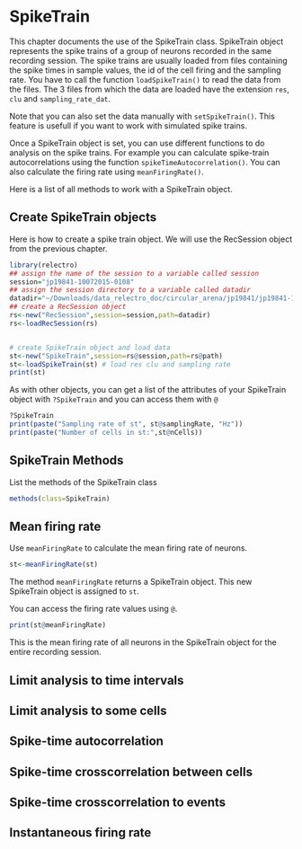 # SpikeTrain
This chapter documents the use of the SpikeTrain class. 
SpikeTrain object represents the spike trains of a group of neurons recorded in the same recording session. 
The spike trains are usually loaded from files containing the spike times in sample values, the id of the cell firing and the sampling rate. 
You have to call the function `loadSpikeTrain()` to read the data from the files. 
The 3 files from which the data are loaded have the extension `res`, `clu` and `sampling_rate_dat`. 

Note that you can also set the data manually with `setSpikeTrain()`. This feature is usefull if you want to work with simulated spike trains. 

Once a SpikeTrain object is set, you can use different functions to do analysis on the spike trains. For example you can calculate spike-train autocorrelations using the function `spikeTimeAutocorrelation()`. You can also calculate the firing rate using `meanFiringRate()`.

Here is a list of all methods to work with a SpikeTrain object.


## Create SpikeTrain objects 

Here is how to create a spike train object. We will use the RecSession object from the previous chapter.

```r
library(relectro)
## assign the name of the session to a variable called session
session="jp19841-10072015-0108"
## assign the session directory to a variable called datadir
datadir="~/Downloads/data_relectro_doc/circular_arena/jp19841/jp19841-10072015-0108"
## create a RecSession object
rs<-new("RecSession",session=session,path=datadir)
rs<-loadRecSession(rs)


# create SpikeTrain object and load data
st<-new("SpikeTrain",session=rs@session,path=rs@path)
st<-loadSpikeTrain(st) # load res clu and sampling rate
print(st)
```

As with other objects, you can get a list of the attributes of your SpikeTrain object with `?SpikeTrain` and you can access them with `@`
```R
?SpikeTrain
print(paste("Sampling rate of st", st@samplingRate, "Hz"))
print(paste("Number of cells in st:",st@nCells))
```

## SpikeTrain Methods
List the methods of the SpikeTrain class
```R
methods(class=SpikeTrain)
```

## Mean firing rate
Use `meanFiringRate` to calculate the mean firing rate of neurons.
```R
st<-meanFiringRate(st)
```
The method `meanFiringRate` returns a SpikeTrain object. This new SpikeTrain object is assigned to `st`.

You can access the firing rate values using `@`.
```R
print(st@meanFiringRate)
```
This is the mean firing rate of all neurons in the SpikeTrain object for the entire recording session.

## Limit analysis to time intervals

## Limit analysis to some cells

## Spike-time autocorrelation

## Spike-time crosscorrelation between cells

## Spike-time crosscorrelation to events

## Instantaneous firing rate


<!-- st<-spikeTimeCrosscorrelation(st, -->
<!--                               binSizeMs=1, -->
<!--                               windowSizeMs = 200, -->
<!--                               probability = T) -->
<!-- cross<- spikeTimeCrosscorrelationAsDataFrame(st) -->
<!-- plot(cross$time[which(cross$clu1==2&cross$clu2==5)], -->
<!--      cross$prob[which(cross$clu1==2&cross$clu2==5)], -->
<!--      ylim=c(0,max(cross$prob[which(cross$clu1==2&cross$clu2==5)])), -->
<!--      type='l',ylab="Spike probability",xlab="Time (ms)",main="cc cells 2 and 5") -->

<!-- ## set some events, in this case the spikes of clu 2 -->
<!-- st<-setEvents(st,events=st@res[which(st@clu==2)]) -->
<!-- st<-spikeTimeCrosscorrelationEvents(st) -->
<!-- cc<-spikeTimeCrosscorrelationEventsAsDataFrame(st) -->
<!-- plot(cc$time[which(cc$clu==6)], -->
<!--      cc$count[which(cc$clu==6)], -->
<!--      ylim=c(0,max(cc$count[which(cc$clu==6)])), -->
<!--      ylab="Spike count",xlab="Time (ms)",type='l',main="cc spike cells 2 and 6") -->
<!-- rm(cross,cc,clufile) -->
<!-- ``` -->

<!-- ### Working with simulated spike trains -->


<!-- ```{r simulate_spike_train} -->
<!-- ## generate spikes for 3 neurons   -->
<!-- res1<-cumsum(rpois(n=1000,lambda=10)) -->
<!-- res2<-cumsum(rpois(n=1000,lambda=15)) -->
<!-- res3<-cumsum(rpois(n=1000,lambda=20)) -->
<!-- clu<-c(rep(1,1000),rep(2,1000),rep(3,1000)) -->
<!-- df<-data.frame(res=c(res1,res2,res3),clu=clu) -->
<!-- df<-df[order(df$res),] # sort according to res values -->
<!-- ## create a SpikeTrain object from random spikes ### -->
<!-- st<-new("SpikeTrain") -->
<!-- ## set the spike trains in the object -->
<!-- st<-setSpikeTrain(st=st,res=df$res,clu=df$clu,samplingRate=20000) -->
<!-- ## get the spike-time autocorrelation -->
<!-- st<-spikeTimeAutocorrelation(st,binSizeMs=10,windowSizeMs=500,probability = F) -->
<!-- auto<-spikeTimeAutocorrelationAsDataFrame(st) -->
<!-- ## plot the autocorrelation -->
<!-- plot(auto$time[which(auto$clu==1)],auto$count[which(auto$clu==1)], -->
<!--      ylim=c(0,max(auto$count[which(auto$clu==1)])),type='l',ylab="Spike count", xlab="time (ms)") -->
<!-- lines(auto$time[which(auto$clu==2)],auto$count[which(auto$clu==2)],col="red") -->
<!-- lines(auto$time[which(auto$clu==3)],auto$count[which(auto$clu==3)],col="blue") -->
<!-- ## get the mean firing rate -->
<!-- st<-meanFiringRate(st) -->
<!-- st@meanFiringRate -->
<!-- rm(clu,res1,res2,res3,df,auto,st) -->
<!-- ``` -->


<!-- If you want to calculate a spike-time crosscorrelation between the spikes and some events, you need to set some events within you SpikeTrain object with the function `setEvents()` and then call `spikeTimeCrosscorrelationEvents()`. This could be usefull to see if a cell react to some sort of stimulation or some behavioural events. -->

<!-- ### Limiting the analysis to a set of time intervals -->

<!-- Most computations on neuronal activity need to be performed on a limited time period. This is acheived by setting some intervals in the SpikeTime object. You can do this with the function `setIntervals()`. The intervals of the SpikeTrain object are used when analyzing the spatial properties of neurons. -->




<!-- ```{r SpikeTrain_list_methods} -->
<!-- library(relectro) -->
<!-- methods(class="SpikeTrain") -->
<!-- ``` -->



<!-- To calculate instantaneous firing rate from the spike trains -->
<!-- ```{r ifr} -->
<!-- ## calculate instantaneous firing rates -->
<!-- st<-ifr(st) -->
<!-- ## plot ifr and spike of a cell -->
<!-- n=400 -->
<!-- cell=1 -->
<!-- plot(head(st@ifrTime,n),head(st@ifr[cell,],n), -->
<!--      type='l',xlab="Time (sec)",ylab="Rate (Hz)") -->
<!-- points(head(st@res[which(st@clu==st@cellList[cell])]/st@samplingRate,n), -->
<!--        rep(0,n),col='red') -->
<!-- rm(n,cell) -->
<!-- ``` -->
